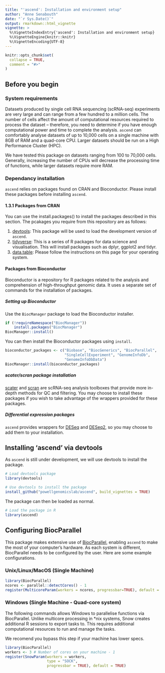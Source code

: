 ```yaml
---
title: "'ascend': Installation and environment setup"
author: "Anne Senabouth"
date: "`r Sys.Date()`"
output: rmarkdown::html_vignette
vignette: >
  %\VignetteIndexEntry{'ascend': Installation and environment setup}
  %\VignetteEngine{knitr::knitr}
  %\VignetteEncoding{UTF-8}
---
```


```r
knitr::opts_chunk$set(
  collapse = TRUE,
  comment = "#>"
)
```

## Before you begin
### System requirements
Datasets produced by single cell RNA sequencing (scRNA-seq) experiments are 
very large and can range from a few hundred to a million cells. The number of 
cells affect the amount of computational resources required to process the 
dataset – therefore, you need to determine if you have enough computational 
power and time to complete the analysis. `ascend` can comfortably analyse 
datasets of up to 10,000 cells on a single machine with 8GB of RAM and a 
quad-core CPU. Larger datasets should be run on a High Performance Cluster 
(HPC).

We have tested this package on datasets ranging from 100 to 70,000 cells. 
Generally, increasing the number of CPUs will decrease the processing time of 
functions, while larger datasets require more RAM.

### Dependancy installation
`ascend` relies on packages found on CRAN and Bioconductor. Please install
these packages before installing `ascend`.

#### 1.3.1 Packages from CRAN
You can use the install.packages() to install the packages described in this 
section. The pcakages you require from this repository are as follows:

1. [devtools](https://cran.r-project.org/web/packages/devtools/index.html): This 
package will be used to load the development version of `ascend`.
2. [tidyverse](https://www.tidyverse.org/): This is a series of R packages 
for data science and visualisation. This will install packages such as dplyr,
ggplot2 and tidyr.
3. [data.table](https://github.com/Rdatatable/data.table/wiki/Installation):
Please follow the instructions on this page for your operating system.

#### Packages from Bioconductor
Bioconductor is a repository for R packages  related to the analysis and 
comprehension of high-throughput genomic data. It uses a separate set of 
commands for the installation of packages.

##### Setting up Bioconductor
Use the `BiocManager` package to load the Bioconductor installer.

```r
if (!requireNamespace("BiocManager"))
    install.packages("BiocManager")
BiocManager::install()
```

You can then install the Bioconductor packages using `install`.

```r
bioconductor_packages <- c("Biobase", "BiocGenerics", "BiocParallel",
                           "SingleCellExperiment", "GenomeInfoDb", 
                           "GenomeInfoDbData")
BiocManager::install(bioconductor_packages)
```

##### scater/scran package installation
[scater](https://bioconductor.org/packages/devel/bioc/html/scater.html) and 
[scran](https://bioconductor.org/packages/devel/bioc/html/scran.html) are 
scRNA-seq analysis toolboxes that provide more in-depth methods for QC and 
filtering. You may choose to install these packages if you wish to take 
advantage of the wrappers provided for these packages.

##### Differential expression packages
`ascend` provides wrappers for [DESeq](https://bioconductor.org/packages/release/bioc/html/DESeq.html) 
and [DESeq2](https://bioconductor.org/packages/release/bioc/html/DESeq2.html), 
so you may choose to add them to your installation.

## Installing 'ascend' via devtools
As `ascend` is still under development, we will use devtools to install the
package.

```r
# Load devtools package
library(devtools)

# Use devtools to install the package
install_github("powellgenomicslab/ascend", build_vignettes = TRUE)
```

The package can then be loaded as normal.
```r
# Load the package in R
library(ascend)
```

## Configuring BiocParallel
This package makes extensive use of [BiocParallel](http://bioconductor.org/packages/release/bioc/html/BiocParallel.html), enabling `ascend` to make the most of your computer's hardware. As each system is different, BiocParallel needs to be configured by the user. Here are some example configurations.

### Unix/Linux/MacOS (Single Machine)
```r
library(BiocParallel)
ncores <- parallel::detectCores() - 1
register(MulticoreParam(workers = ncores, progressbar=TRUE), default = TRUE)
```

### Windows (Single Machine - Quad-core system)
The following commands allows Windows to parallelise functions via BiocParallel.
Unlike multicore processing in *nix systems, Snow creates additional R sessions 
to export tasks to. This requires additional computational resources to run and 
manage the tasks.

We recomend you bypass this step if your machine has lower specs.

```r
library(BiocParallel)
workers <- 3 # Number of cores on your machine - 1
register(SnowParam(workers = workers, 
                   type = "SOCK", 
                   progressbar = TRUE), default = TRUE)
```


